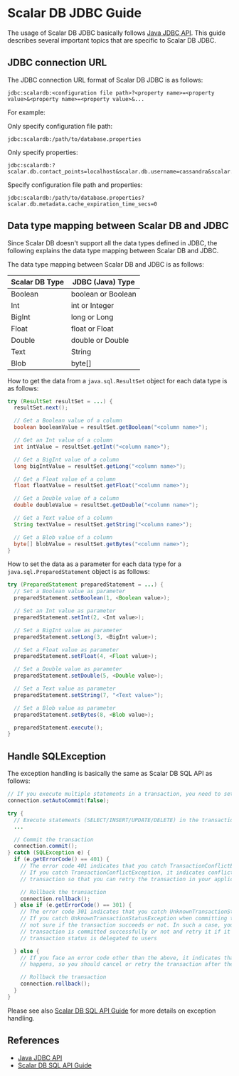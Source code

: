 # Scalar DB JDBC Guide

The usage of Scalar DB JDBC basically follows [Java JDBC API](https://docs.oracle.com/javase/8/docs/technotes/guides/jdbc/).
This guide describes several important topics that are specific to Scalar DB JDBC.

## JDBC connection URL

The JDBC connection URL format of Scalar DB JDBC is as follows:

```shell
jdbc:scalardb:<configuration file path>?<property name>=<property value>&<property name>=<property value>&...
```

For example:

Only specify configuration file path:

```shell
jdbc:scalardb:/path/to/database.properties
```

Only specify properties:

```shell
jdbc:scalardb:?scalar.db.contact_points=localhost&scalar.db.username=cassandra&scalar.db.password=cassandra&scalar.db.storage=cassandra
```

Specify configuration file path and properties:

```shell
jdbc:scalardb:/path/to/database.properties?scalar.db.metadata.cache_expiration_time_secs=0
```

## Data type mapping between Scalar DB and JDBC

Since Scalar DB doesn't support all the data types defined in JDBC, the following explains the data type mapping between Scalar DB and JDBC.

The data type mapping between Scalar DB and JDBC is as follows:

| Scalar DB Type | JDBC (Java) Type   |
| -------------- | ------------------ |
| Boolean        | boolean or Boolean |
| Int            | int or Integer     |
| BigInt         | long or Long       |
| Float          | float or Float     |
| Double         | double or Double   |
| Text           | String             |
| Blob           | byte[]             |

How to get the data from a `java.sql.ResultSet` object for each data type is as follows:

```java
try (ResultSet resultSet = ...) {
  resultSet.next();

  // Get a Boolean value of a column
  boolean booleanValue = resultSet.getBoolean("<column name>");

  // Get an Int value of a column
  int intValue = resultSet.getInt("<column name>");

  // Get a BigInt value of a column
  long bigIntValue = resultSet.getLong("<column name>");

  // Get a Float value of a column
  float floatValue = resultSet.getFloat("<column name>");

  // Get a Double value of a column
  double doubleValue = resultSet.getDouble("<column name>");

  // Get a Text value of a column
  String textValue = resultSet.getString("<column name>");

  // Get a Blob value of a column
  byte[] blobValue = resultSet.getBytes("<column name>");
}
```

How to set the data as a parameter for each data type for a `java.sql.PreparedStatement` object is as follows:

```java
try (PreparedStatement preparedStatement = ...) {
  // Set a Boolean value as parameter
  preparedStatement.setBoolean(1, <Boolean value>);

  // Set an Int value as parameter
  preparedStatement.setInt(2, <Int value>);

  // Set a BigInt value as parameter
  preparedStatement.setLong(3, <BigInt value>);

  // Set a Float value as parameter
  preparedStatement.setFloat(4, <Float value>);

  // Set a Double value as parameter
  preparedStatement.setDouble(5, <Double value>);

  // Set a Text value as parameter
  preparedStatement.setString(7, "<Text value>");

  // Set a Blob value as parameter
  preparedStatement.setBytes(8, <Blob value>);

  preparedStatement.execute();
}
```

## Handle SQLException

The exception handling is basically the same as Scalar DB SQL API as follows:

```java
// If you execute multiple statements in a transaction, you need to set auto-commit to false.
connection.setAutoCommit(false);

try {
  // Execute statements (SELECT/INSERT/UPDATE/DELETE) in the transaction
  ...

  // Commit the transaction
  connection.commit();
} catch (SQLException e) {
  if (e.getErrorCode() == 401) {
    // The error code 401 indicates that you catch TransactionConflictException.
    // If you catch TransactionConflictException, it indicates conflicts happen during a
    // transaction so that you can retry the transaction in your application

    // Rollback the transaction
    connection.rollback();
  } else if (e.getErrorCode() == 301) {
    // The error code 301 indicates that you catch UnknownTransactionStatusException.
    // If you catch UnknownTransactionStatusException when committing the transaction, you are
    // not sure if the transaction succeeds or not. In such a case, you need to check if the
    // transaction is committed successfully or not and retry it if it failed. How to identify a
    // transaction status is delegated to users

  } else {
    // If you face an error code other than the above, it indicates that an unexpected failure
    // happens, so you should cancel or retry the transaction after the failure/error is fixed

    // Rollback the transaction
    connection.rollback();
  }
}
```

Please see also [Scalar DB SQL API Guide](sql-api-guide.mdx) for more details on exception handling.

## References

- [Java JDBC API](https://docs.oracle.com/javase/8/docs/technotes/guides/jdbc/)
- [Scalar DB SQL API Guide](sql-api-guide.mdx)
